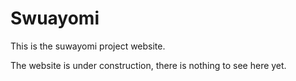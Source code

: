 # Swuayomi

This is the suwayomi project website.

The website is under construction, there is nothing to see here yet.